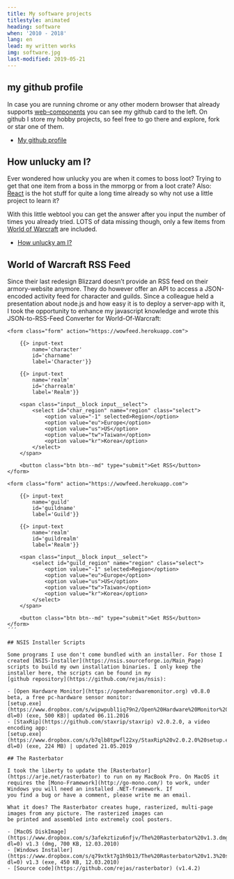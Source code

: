 ```yaml
---
title: My software projects
titlestyle: animated
heading: software
when: '2010 - 2018'
lang: en
lead: my written works
img: software.jpg
last-modified: 2019-05-21
---
```


## my github profile

<github-card class="figure--github" user="rejas"></github-card>

In case you are running chrome or any other modern browser that already supports [web-components](https://caniuse.com/#search=web%20component)
you can see my github card to the left. On github I store my hobby projects, so feel free to go there and explore, fork
or star one of them.

- [My github profile](https://github.com/rejas)

## How unlucky am I?

Ever wondered how unlucky you are when it comes to boss loot? Trying to get that one item from a boss in the mmorpg or
from a loot crate? Also: [React](https://reactjs.org/) is the hot stuff for quite a long time already so why not use a
little project to learn it?

With this little webtool you can get the answer after you input the number of times you already tried. LOTS of data
missing though, only a few items from [World of Warcraft](https://www.worldofwarcraft.com/) are included.

- [How unlucky am I?](https://howunluckyami.com/)

## World of Warcraft RSS Feed

Since their last redesign Blizzard doesn’t provide an RSS feed on their armory-website anymore. They do however offer
an API to access a JSON-encoded activity feed for character and guilds. Since a colleague held a presentation about
node.js and how easy it is to deploy a server-app with it, I took the opportunity to enhance my javascript knowledge
and wrote this JSON-to-RSS-Feed Converter for World-Of-Warcraft:

```
<form class="form" action="https://wowfeed.herokuapp.com">

    {{> input-text
        name='character'
        id='charname'
        label='Character'}}

    {{> input-text
        name='realm'
        id='charrealm'
        label='Realm'}}

    <span class="input__block input__select">
        <select id="char_region" name="region" class="select">
            <option value="-1" selected>Region</option>
            <option value="eu">Europe</option>
            <option value="us">US</option>
            <option value="tw">Taiwan</option>
            <option value="kr">Korea</option>
        </select>
    </span>

    <button class="btn btn--md" type="submit">Get RSS</button>
</form>

<form class="form" action="https://wowfeed.herokuapp.com">

    {{> input-text
        name='guild'
        id='guildname'
        label='Guild'}}

    {{> input-text
        name='realm'
        id='guildrealm'
        label='Realm'}}

    <span class="input__block input__select">
        <select id="guild_region" name="region" class="select">
            <option value="-1" selected>Region</option>
            <option value="eu">Europe</option>
            <option value="us">US</option>
            <option value="tw">Taiwan</option>
            <option value="kr">Korea</option>
        </select>
    </span>

    <button class="btn btn--md" type="submit">Get RSS</button>
</form>
´´´

## NSIS Installer Scripts

Some programs I use don't come bundled with an installer. For those I created [NSIS-Installer](https://nsis.sourceforge.io/Main_Page)
scripts to build my own installation binaries. I only keep the installer here, the scripts can be found in my
[github repository](https://github.com/rejas/nsis):

- [Open Hardware Monitor](https://openhardwaremonitor.org) v0.8.0 beta, a free pc-hardware sensor monitor:
[setup.exe](https://www.dropbox.com/s/wipwpubl1iq79n2/Open%20Hardware%20Monitor%20v0.8.0%20beta%20setup.exe?dl=0) (exe, 500 KB)| updated 06.11.2016
- [StaxRip](https://github.com/staxrip/staxrip) v2.0.2.0, a video encoding app:
[setup.exe](https://www.dropbox.com/s/b7qlb8tpwfl22xy/StaxRip%20v2.0.2.0%20setup.exe?dl=0) (exe, 224 MB) | updated 21.05.2019

## The Rasterbator

I took the liberty to update the [Rasterbator](https://arje.net/rasterbator) to run on my MacBook Pro. On MacOS it
requires the [Mono-Framework](http://go-mono.com/) to work, under Windows you will need an installed .NET-framework. If
you find a bug or have a comment, please write me an email.

What it does? The Rasterbator creates huge, rasterized, multi-page images from any picture. The rasterized images can
be printed and assembled into extremely cool posters.

- [MacOS DiskImage](https://www.dropbox.com/s/3afekztizu6nfjv/The%20Rasterbator%20v1.3.dmg?dl=0) v1.3 (dmg, 700 KB, 12.03.2010)
- [Windows Installer](https://www.dropbox.com/s/q79xtkt7g1h9b13/The%20Rasterbator%20v1.3%20setup.exe?dl=0) v1.3 (exe, 450 KB, 12.03.2010)
- [Source code](https://github.com/rejas/rasterbator) (v1.4.2)
```

